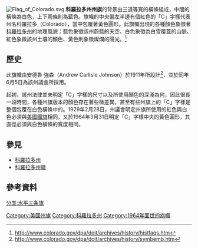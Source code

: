 [[File:Flag_of_Colorado.svg|thumb]]
'''科羅拉多州州旗'''的背景由三道等寬的橫條組成，中間的橫條為白色，上下兩條則為藍色。旗幟的中央偏左半邊有個紅色的「C」字樣代表州名科羅拉多（Colorado），當中包覆著黃色圓形。此旗幟出現的各種顏色象徵著[[科羅拉多州|科羅拉多州]]的地理風貌：藍色象徵該州蔚藍的天空、白色象徵為白雪覆蓋的山脈、紅色象徵該州土壤的顏色、黃色則象徵燦爛的陽光。<ref>http://www.colorado.gov/dpa/doit/archives/history/histfaqs.htm</ref>

==歷史==
此旗幟由安德魯·強森（Andrew Carlisle Johnson）於1911年所設計<ref>http://www.colorado.gov/dpa/doit/archives/history/symbemb.htm</ref>，並於同年6月5日為該州議會所採用。

起初，該州法律並未明定「C」字樣的尺寸以及所使用顏色的深淺為何，因此很長一段時間，各種州旗版本的顏色存在著些微差異，甚至有些州旗上的「C」字樣是整個包覆在白色橫條中的。1929年2月28日，州議會明定州旗所使用的紅色與白色必須與[[美國國旗|美國國旗]]相同，又於1964年3月31日明定「C」字樣中央的黃色圓形，其直徑必須與白色橫條的寬度相同。

==參見==
* [[科羅拉多州|科羅拉多州]]
* [[科羅拉多州徽|科羅拉多州徽]]

==參考資料==
{{reflist}}

{{U.S. flags}}
{{Colorado}}

{{Flag-stub}}

[[Category:美國州旗|Category:美國州旗]]
[[Category:科羅拉多州|Category:科羅拉多州]]
[[Category:1964年面世的旗幟|Category:1964年面世的旗幟]]
[[分类:水平三条旗|分类:水平三条旗]]